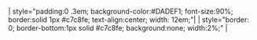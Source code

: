 | style="padding:0 .3em; background-color:#DADEF1; font-size:90%; border:solid 1px #c7c8fe; text-align:center; width: 12em;"|[[{{{1}}}|{{{2}}}]]
| style="border: 0; border-bottom:1px solid #c7c8fe; background:none; width:2%;" | &nbsp;